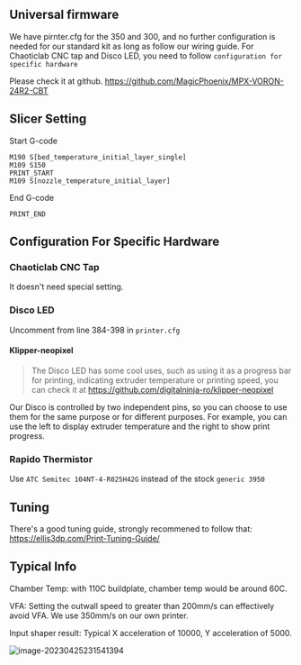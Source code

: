 ##  Universal firmware 

We have pirnter.cfg for the 350 and 300, and no further configuration is needed for our standard kit as long as follow our wiring guide. For Chaoticlab CNC tap and Disco LED, you need to follow `configuration for specific hardware` 



Please check it at github.
https://github.com/MagicPhoenix/MPX-VORON-24R2-CBT





## Slicer Setting

Start G-code

```
M190 S[bed_temperature_initial_layer_single]
M109 S150
PRINT_START 
M109 S[nozzle_temperature_initial_layer]
```

End G-code

```
PRINT_END
```





## Configuration For Specific Hardware

### Chaoticlab CNC Tap

It doesn't need special setting.

### Disco LED

Uncomment from line 384-398 in `printer.cfg`

#### Klipper-neopixel

> The Disco LED has some cool uses, such as using it as a progress bar for printing, indicating extruder temperature or printing speed, you can check it at https://github.com/digitalninja-ro/klipper-neopixel

Our Disco is controlled by two independent pins, so you can choose to use them for the same purpose or for different purposes. For example, you can use the left to display extruder temperature and the right to show print progress.

### Rapido Thermistor

Use `ATC Semitec 104NT-4-R025H42G` instead of the stock `generic 3950`

## Tuning 

There's a good tuning guide, strongly recommened to follow that: https://ellis3dp.com/Print-Tuning-Guide/

## Typical Info

Chamber Temp: with 110C buildplate, chamber temp would be around 60C.

VFA: Setting the outwall speed to greater than 200mm/s can effectively avoid VFA. We use 350mm/s on our own printer.

Input shaper result: Typical X acceleration of 10000, Y acceleration of 5000.

![image-20230425231541394](https://img.mpx.wiki/i/2023/04/25/6447eea628df2.webp)